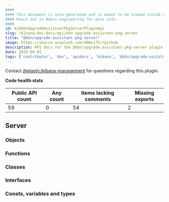 ```yaml
---
####
#### This document is auto-generated and is meant to be viewed inside our experimental, new docs system.
#### Reach out in #docs-engineering for more info.
####
id: kibKbnUpgradeAssistantPkgServerPluginApi
slug: /kibana-dev-docs/api/kbn-upgrade-assistant-pkg-server
title: "@kbn/upgrade-assistant-pkg-server"
image: https://source.unsplash.com/400x175/?github
description: API docs for the @kbn/upgrade-assistant-pkg-server plugin
date: 2025-09-01
tags: ['contributor', 'dev', 'apidocs', 'kibana', '@kbn/upgrade-assistant-pkg-server']
---
```




Contact [@elastic/kibana-management](https://github.com/orgs/elastic/teams/kibana-management) for questions regarding this plugin.

**Code health stats**

| Public API count  | Any count | Items lacking comments | Missing exports |
|-------------------|-----------|------------------------|-----------------|
| 59 | 0 | 54 | 2 |

## Server

### Objects
<DocDefinitionList data={kbnUpgradeAssistantPkgServerObj.server.objects}/>

### Functions
<DocDefinitionList data={kbnUpgradeAssistantPkgServerObj.server.functions}/>

### Classes
<DocDefinitionList data={kbnUpgradeAssistantPkgServerObj.server.classes}/>

### Interfaces
<DocDefinitionList data={kbnUpgradeAssistantPkgServerObj.server.interfaces}/>

### Consts, variables and types
<DocDefinitionList data={kbnUpgradeAssistantPkgServerObj.server.misc}/>

